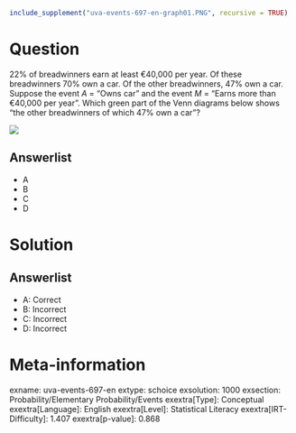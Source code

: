 ```r
include_supplement("uva-events-697-en-graph01.PNG", recursive = TRUE)
```

Question
========

22% of breadwinners earn at least €40,000 per year. Of these breadwinners 70% own a car. Of the other breadwinners, 47% own a car. Suppose the event *A* = "Owns car" and the event *M* = "Earns more than €40,000 per year". Which green part of the Venn diagrams below shows "the other breadwinners of which 47% own a car"?

![](uva-events-697-en-graph01.PNG)

Answerlist
----------

* A
* B
* C
* D

Solution
========

Answerlist
----------

* A: Correct
* B: Incorrect
* C: Incorrect
* D: Incorrect

Meta-information
================
exname: uva-events-697-en
extype: schoice
exsolution: 1000
exsection: Probability/Elementary Probability/Events
exextra[Type]: Conceptual
exextra[Language]: English
exextra[Level]: Statistical Literacy
exextra[IRT-Difficulty]: 1.407
exextra[p-value]: 0.868

